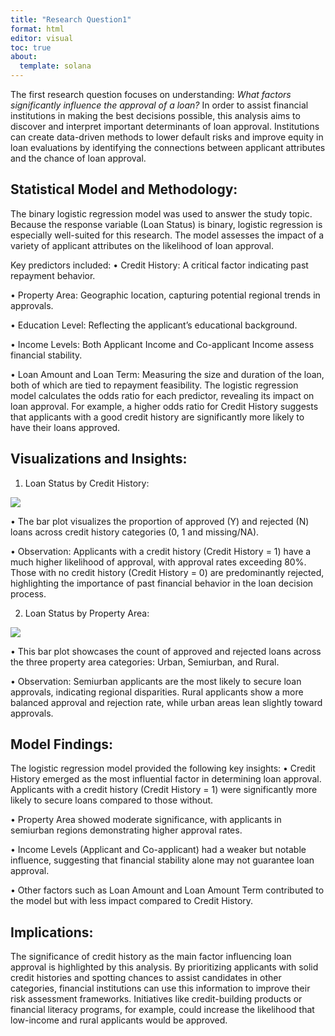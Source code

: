 ```yaml
---
title: "Research Question1"
format: html
editor: visual
toc: true
about: 
  template: solana
---
```

The first research question focuses on understanding: *What factors significantly influence the approval of a loan?* In order to assist financial institutions in making the best decisions possible, this analysis aims to discover and interpret important determinants of loan approval. Institutions can create data-driven methods to lower default risks and improve equity in loan evaluations by identifying the connections between applicant attributes and the chance of loan approval.

## Statistical Model and Methodology:
The binary logistic regression model was used to answer the study topic. Because the response variable (Loan Status) is binary, logistic regression is especially well-suited for this research. The model assesses the impact of a variety of applicant attributes on the likelihood of loan approval.

Key predictors included:
•	Credit History: A critical factor indicating past repayment behavior.

•	Property Area: Geographic location, capturing potential regional trends in approvals.

•	Education Level: Reflecting the applicant’s educational background.

•	Income Levels: Both Applicant Income and Co-applicant Income assess financial stability.

•	Loan Amount and Loan Term: Measuring the size and duration of the loan, both of which are tied to repayment feasibility.
The logistic regression model calculates the odds ratio for each predictor, revealing its impact on loan approval. For example, a higher odds ratio for Credit History suggests that applicants with a good credit history are significantly more likely to have their loans approved.

## Visualizations and Insights:

1.	Loan Status by Credit History:

![](P1.png)

•	The bar plot visualizes the proportion of approved (Y) and rejected (N) loans across credit history categories (0, 1 and missing/NA).

•	Observation: Applicants with a credit history (Credit History = 1) have a much higher likelihood of approval, with approval rates exceeding 80%. Those with no credit history (Credit History = 0) are predominantly rejected, highlighting the importance of past financial behavior in the loan decision process.

2.	Loan Status by Property Area:

![](P2.png)

•	This bar plot showcases the count of approved and rejected loans across the three property area categories: Urban, Semiurban, and Rural.

•	Observation: Semiurban applicants are the most likely to secure loan approvals, indicating regional disparities. Rural applicants show a more balanced approval and rejection rate, while urban areas lean slightly toward approvals.

## Model Findings:

The logistic regression model provided the following key insights:
•	Credit History emerged as the most influential factor in determining loan approval. Applicants with a credit history (Credit History = 1) were significantly more likely to secure loans compared to those without.

•	Property Area showed moderate significance, with applicants in semiurban regions demonstrating higher approval rates.

•	Income Levels (Applicant and Co-applicant) had a weaker but notable influence, suggesting that financial stability alone may not guarantee loan approval.

•	Other factors such as Loan Amount and Loan Amount Term contributed to the model but with less impact compared to Credit History.

## Implications:

The significance of credit history as the main factor influencing loan approval is highlighted by this analysis. By prioritizing applicants with solid credit histories and spotting chances to assist candidates in other categories, financial institutions can use this information to improve their risk assessment frameworks. Initiatives like credit-building products or financial literacy programs, for example, could increase the likelihood that low-income and rural applicants would be approved.
